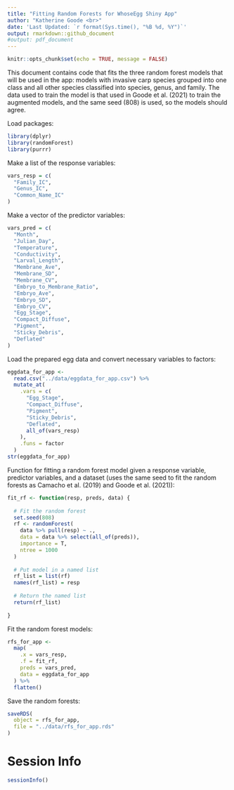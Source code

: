 ```yaml
---
title: "Fitting Random Forests for WhoseEgg Shiny App"
author: "Katherine Goode <br>"
date: 'Last Updated: `r format(Sys.time(), "%B %d, %Y")`'
output: rmarkdown::github_document
#output: pdf_document
---
```


```r
knitr::opts_chunk$set(echo = TRUE, message = FALSE)
```

This document contains code that fits the three random forest models that will be used in the app: models with invasive carp species grouped into one class and all other species classified into species, genus, and family. The data used to train the model is that used in Goode et al. (2021) to train the augmented models, and the same seed (808) is used, so the models should agree.

Load packages:

```r
library(dplyr)
library(randomForest)
library(purrr)
```

Make a list of the response variables: 

```r
vars_resp = c(
  "Family_IC",
  "Genus_IC",
  "Common_Name_IC"
)
```

Make a vector of the predictor variables:

```r
vars_pred = c(
  "Month",
  "Julian_Day",
  "Temperature",
  "Conductivity",
  "Larval_Length",
  "Membrane_Ave",
  "Membrane_SD",
  "Membrane_CV",
  "Embryo_to_Membrane_Ratio",
  "Embryo_Ave",
  "Embryo_SD",
  "Embryo_CV",
  "Egg_Stage",
  "Compact_Diffuse",
  "Pigment",
  "Sticky_Debris",
  "Deflated"
)
```

Load the prepared egg data and convert necessary variables to factors:

```r
eggdata_for_app <- 
  read.csv("../data/eggdata_for_app.csv") %>%
  mutate_at(
    .vars = c(
      "Egg_Stage",
      "Compact_Diffuse",
      "Pigment",
      "Sticky_Debris",
      "Deflated",
      all_of(vars_resp)
    ),
    .funs = factor
  )
str(eggdata_for_app)
```

Function for fitting a random forest model given a response variable, predictor variables, and a dataset (uses the same seed to fit the random forests as Camacho et al. (2019) and Goode et al. (2021)):

```r
fit_rf <- function(resp, preds, data) {
  
  # Fit the random forest
  set.seed(808)
  rf <- randomForest(
    data %>% pull(resp) ~ .,
    data = data %>% select(all_of(preds)),
    importance = T,
    ntree = 1000
  )
  
  # Put model in a named list
  rf_list = list(rf)
  names(rf_list) = resp
  
  # Return the named list
  return(rf_list)
  
}
```

Fit the random forest models: 

```r
rfs_for_app <-
  map(
    .x = vars_resp,
    .f = fit_rf,
    preds = vars_pred,
    data = eggdata_for_app
  ) %>%
  flatten()
```

Save the random forests:

```r
saveRDS(
  object = rfs_for_app, 
  file = "../data/rfs_for_app.rds"
)
```

# Session Info

```r
sessionInfo()
```

